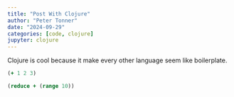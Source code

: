 ```yaml
---
title: "Post With Clojure"
author: "Peter Tonner"
date: "2024-09-29"
categories: [code, clojure]
jupyter: clojure
---
```


Clojure is cool because it make every other language seem like boilerplate.

```clojure
(+ 1 2 3)
```

```clojure
(reduce + (range 10))
```
